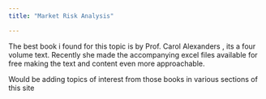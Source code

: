 ```yaml
---
title: "Market Risk Analysis"

---
```


The best book i found for this topic is by Prof. Carol Alexanders , its a four volume text. Recently she made the accompanying excel files available for free making the text and content even more approachable.

Would be adding topics of interest from those books in various sections of this site

<!-- ![MRA](Rough/Rough-2.jpg){height=800} -->
<!-- ![MRA](Rough/Rough-3.jpg){height=800} -->